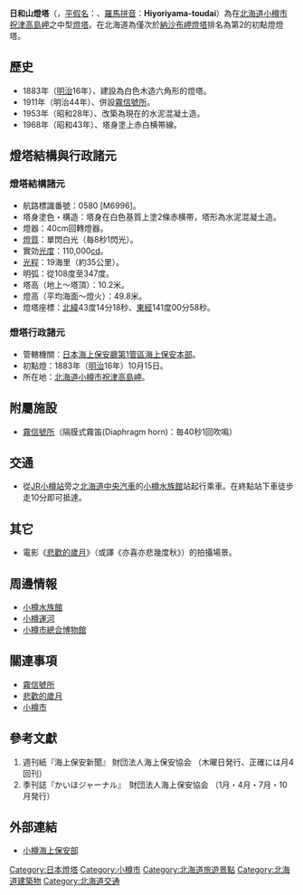 {{Infobox lighthouse
|name= 日和山燈塔
|image_name     = Hiyoriyama lighthouse.JPG
|location       = [[北海道|北海道]][[小樽市|小樽市]][[祝津|祝津]][[高島岬|高島岬]]
|pushpin_map    = Japan Hokkaido
|pushpin_mapsize = 250
|pushpin_map_caption = 在北海道的位置
|yearlit        = 1883年
|height         = 10.2米
|focalheight    = 49.8米
|managingagent  = [[日本海上保安廳|日本海上保安廳]]<br>[[第1管區海上保安本部|第1管區海上保安本部]]
}}

'''日和山燈塔'''（{{Lang-ja|日和山灯台}}，[[平假名|平假名]]：'''{{lang|ja|ひよりやまとうだい}}'''、[[日語羅馬字|羅馬拼音]]：'''Hiyoriyama-toudai'''）為在[[北海道|北海道]][[小樽市|小樽市]][[祝津|祝津]][[高島岬|高島岬]]之中型[[燈塔|燈塔]]。在北海道為僅次於[[納沙布岬燈塔|納沙布岬燈塔]]排名為第2的初點燈燈塔。

==歷史==
* 1883年（[[明治|明治]]16年）、建設為白色木造六角形的燈塔。
* 1911年（明治44年）、併設[[霧信號所|霧信號所]]。
* 1953年（昭和28年）、改築為現在的水泥混凝土造。
* 1968年（昭和43年）、塔身塗上赤白横帯線。

==燈塔結構與行政諸元==
===燈塔結構諸元===
* 航路標識番號：0580 [M6996]。
* 塔身塗色・構造：塔身在白色基質上塗2條赤横帯，塔形為水泥混凝土造。
* 燈器：40cm回轉燈器。
* [[燈質|燈質]]：單閃白光（毎8秒1閃光）。
* 實効[[光度|光度]]：110,000[[坎德拉|cd]]。
* [[光程|光程]]：19海里（約35公里）。
* 明弧：從108度至347度。
* 塔高（地上～塔頂）：10.2米。
* 燈高（平均海面～燈火）：49.8米。
*燈塔座標：[[緯度|北緯]]43度14分18秒、[[經度|東經]]141度00分58秒。

===燈塔行政諸元===
* 管轄機關：[[日本海上保安廳|日本海上保安廳]][[第1管區海上保安本部|第1管區海上保安本部]]。
* 初點燈：1883年（[[明治|明治]]16年）10月15日。
* 所在地：[[北海道|北海道]][[小樽市|小樽市]][[祝津|祝津]][[高島岬|高島岬]]。

== 附屬施設 ==
* [[霧信號所|霧信號所]]（隔膜式霧笛(Diaphragm horn)：毎40秒1回吹鳴）

== 交通 ==
* 從[[北海道旅客鐵道|JR]][[小樽站|小樽站]]旁之[[北海道中央汽車|北海道中央汽車]]的[[小樽水族館|小樽水族館]]站起行乘車。在終點站下車徒步走10分即可抵達。

==其它==
* 電影《[[悲歡的歲月|悲歡的歲月]]》（或譯《亦喜亦悲幾度秋》）的拍攝場景。

== 周邊情報 ==
* [[小樽水族館|小樽水族館]]
* [[小樽運河|小樽運河]]
* [[小樽市總合博物館|小樽市總合博物館]]

== 關連事項 ==
* [[霧信號所|霧信號所]]
* [[悲歡的歲月|悲歡的歲月]]
* [[小樽市|小樽市]]

== 參考文獻 ==
<div class="references-small">
#週刊紙『海上保安新聞』 財団法人海上保安協会 （木曜日発行、正確には月4回刊）
#季刊誌『かいほジャーナル』　財団法人海上保安協会 （1月・4月・7月・10月発行）
</div>

== 外部連結==
*[http://www.kaiho.mlit.go.jp/01kanku/otaru/ 小樽海上保安部] {{Wayback|url=http://www.kaiho.mlit.go.jp/01kanku/otaru/ |date=20210117101916 }} {{ja}}

[[Category:日本燈塔|Category:日本燈塔]]
[[Category:小樽市|Category:小樽市]]
[[Category:北海道旅遊景點|Category:北海道旅遊景點]]
[[Category:北海道建築物|Category:北海道建築物]]
[[Category:北海道交通|Category:北海道交通]]